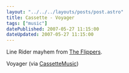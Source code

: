 ```yaml
---
layout: "../../../layouts/posts/post.astro"
title: Cassette - Voyager
tags: ["music"]
datePublished: 2007-05-27 11:15:00
dateUpdated: 2007-05-27 11:15:00
---
```



<YouTube id="https://www.youtube.com/watch?v=Z5GU6DG_z9A" />

Line Rider mayhem from [The Flippers](http://deathtotheflippers.blogspot.com/).

Voyager (via [CassetteMusic](http://youtube.com/user/CassetteMusic))
